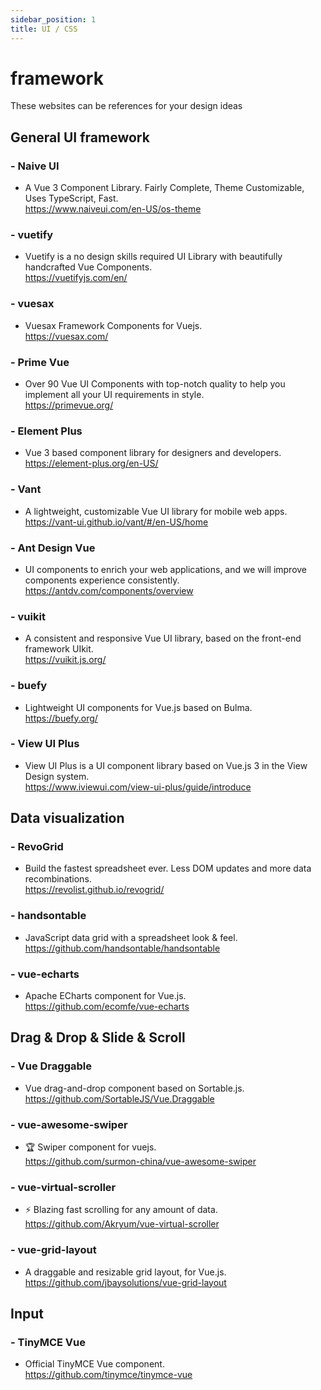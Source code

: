```yaml
---
sidebar_position: 1
title: UI / CSS
---
```


# framework 

These websites can be references for your design ideas 

## General UI framework
### - Naive UI  
- A Vue 3 Component Library. Fairly Complete, Theme Customizable, Uses TypeScript, Fast.      
https://www.naiveui.com/en-US/os-theme

### - vuetify    
- Vuetify is a no design skills required UI Library with beautifully handcrafted Vue Components.       
https://vuetifyjs.com/en/  

### - vuesax    
- Vuesax Framework Components for Vuejs.         
https://vuesax.com/   

### - Prime Vue    
- Over 90 Vue UI Components with top-notch quality to help you implement all your UI requirements in style.         
https://primevue.org/   

### - Element Plus      
- Vue 3 based component library for designers and developers.         
https://element-plus.org/en-US/  

### - Vant        
- A lightweight, customizable Vue UI library for mobile web apps.           
https://vant-ui.github.io/vant/#/en-US/home  

### - Ant Design Vue        
- UI components to enrich your web applications, and we will improve components experience consistently.            
https://antdv.com/components/overview    

### - vuikit         
- A consistent and responsive Vue UI library, based on the front-end framework UIkit.            
https://vuikit.js.org/   

### - buefy          
- Lightweight UI components for Vue.js based on Bulma.            
https://buefy.org/   

### - View UI Plus            
- View UI Plus is a UI component library based on Vue.js 3 in the View Design system.              
https://www.iviewui.com/view-ui-plus/guide/introduce     


## Data visualization
### - RevoGrid              
- Build the fastest spreadsheet ever. Less DOM updates and more data recombinations.                
https://revolist.github.io/revogrid/  

### - handsontable                
- JavaScript data grid with a spreadsheet look & feel.              
https://github.com/handsontable/handsontable    

### - vue-echarts                
- Apache ECharts component for Vue.js.               
https://github.com/ecomfe/vue-echarts      


## Drag & Drop & Slide & Scroll
### - Vue Draggable            
- Vue drag-and-drop component based on Sortable.js.                  
https://github.com/SortableJS/Vue.Draggable 

### - vue-awesome-swiper              
- 🏆 Swiper component for vuejs.                   
https://github.com/surmon-china/vue-awesome-swiper  

### - vue-virtual-scroller                
- ⚡️ Blazing fast scrolling for any amount of data.                     
https://github.com/Akryum/vue-virtual-scroller   

### - vue-grid-layout                  
- A draggable and resizable grid layout, for Vue.js.                      
https://github.com/jbaysolutions/vue-grid-layout    


## Input
### - TinyMCE Vue            
- Official TinyMCE Vue component.                    
https://github.com/tinymce/tinymce-vue  

